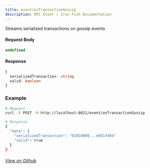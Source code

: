 ```yaml
---
title: event/onTransactionGossip
description: RPC Event | Iron Fish Documentation
---
```


Streams serialized transactions on gossip events

#### Request Body

```ts
undefined
```

#### Response

```ts
{
  serializedTransaction: string
  valid: boolean
}
```

### Example
```bash
# Request
curl -X POST -N http://localhost:8021/event/onTransactionGossip

# Response
{
  "data": {
    "serializedTransaction": "01010000...e931fd04"
    "valid": true
  }
}
```

###### [View on Github](https://github.com/iron-fish/ironfish/blob/master/ironfish/src/rpc/routes/event/onTransactionGossip.ts)
